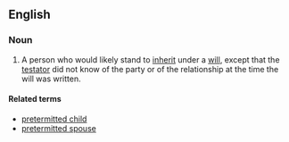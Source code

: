 ==English==
===Noun===
{{wikipedia}}
{{en-noun|head=[[pretermitted]] [[heir]]}}
# {{context|legal}} A person who would likely stand to [[inherit]] under a [[will]], except that the [[testator]] did not know of the party or of the relationship at the time the will was written.

====Related terms====
*[[pretermitted child]]
*[[pretermitted spouse]]